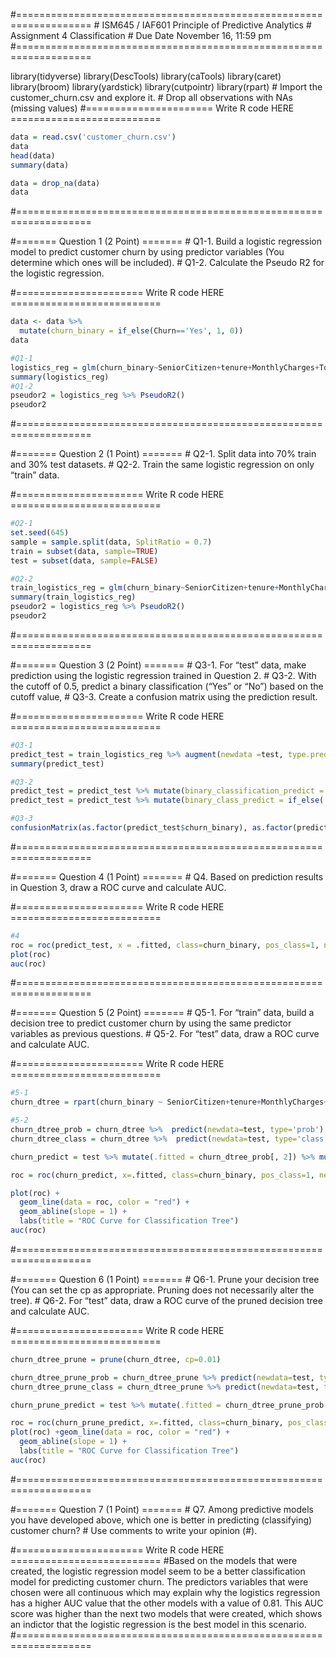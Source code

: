 #===================================================================
# ISM645 / IAF601   Principle of Predictive Analytics
# Assignment 4      Classification
# Due Date          November 16, 11:59 pm
#===================================================================


library(tidyverse)
library(DescTools)
library(caTools)
library(caret)
library(broom)
library(yardstick)
library(cutpointr)
library(rpart)
# Import the customer_churn.csv and explore it.
# Drop all observations with NAs (missing values)
#====================== Write R code HERE ==========================

```r
data = read.csv('customer_churn.csv')
data
head(data)
summary(data)
```


```r
data = drop_na(data)
data
```


#===================================================================

#======= Question 1 (2 Point) =======
# Q1-1. Build a logistic regression model to predict customer churn by using predictor variables (You determine which ones will be included).
# Q1-2. Calculate the Pseudo R2 for the logistic regression.

#====================== Write R code HERE ==========================


```r
data <- data %>% 
  mutate(churn_binary = if_else(Churn=='Yes', 1, 0))
data
```




```r
#Q1-1
logistics_reg = glm(churn_binary~SeniorCitizen+tenure+MonthlyCharges+TotalCharges, data=data,family='binomial')
summary(logistics_reg)
#Q1-2
pseudor2 = logistics_reg %>% PseudoR2()
pseudor2
```





#===================================================================



#======= Question 2 (1 Point) =======
# Q2-1. Split data into 70% train and 30% test datasets.
# Q2-2. Train the same logistic regression on only "train" data.

#====================== Write R code HERE ==========================

```r
#Q2-1
set.seed(645)
sample = sample.split(data, SplitRatio = 0.7)
train = subset(data, sample=TRUE)
test = subset(data, sample=FALSE)
```


```r
#Q2-2
train_logistics_reg = glm(churn_binary~SeniorCitizen+tenure+MonthlyCharges+TotalCharges, data=train, family='binomial')
summary(train_logistics_reg)
pseudor2 = logistics_reg %>% PseudoR2()
pseudor2
```


#===================================================================



#======= Question 3 (2 Point) =======
# Q3-1. For "test" data, make prediction using the logistic regression trained in Question 2.
# Q3-2. With the cutoff of 0.5, predict a binary classification ("Yes" or "No") based on the cutoff value, 
# Q3-3. Create a confusion matrix using the prediction result.

#====================== Write R code HERE ==========================


```r
#Q3-1
predict_test = train_logistics_reg %>% augment(newdata =test, type.predict ="response")
summary(predict_test)

#Q3-2
predict_test = predict_test %>% mutate(binary_classification_predict = if_else(.fitted>0.5, "Yes", "No"))
predict_test = predict_test %>% mutate(binary_class_predict = if_else(.fitted>0.5, 1, 0))
```

```r
#Q3-3
confusionMatrix(as.factor(predict_test$churn_binary), as.factor(predict_test$binary_class_predict), positive='1')
```


#===================================================================



#======= Question 4 (1 Point) =======
# Q4. Based on prediction results in Question 3, draw a ROC curve and calculate AUC.

#====================== Write R code HERE ==========================

```r
#4
roc = roc(predict_test, x = .fitted, class=churn_binary, pos_class=1, neg_class=0)
plot(roc)
auc(roc)
```




#===================================================================



#======= Question 5 (2 Point) =======
# Q5-1. For "train" data, build a decision tree to predict customer churn by using the same predictor variables as previous questions.
# Q5-2. For "test" data, draw a ROC curve and calculate AUC.

#====================== Write R code HERE ==========================

```r
#5-1
churn_dtree = rpart(churn_binary ~ SeniorCitizen+tenure+MonthlyCharges+TotalCharges, data= train, method = 'class',  cp=0.005)

```

```r
#5-2
churn_dtree_prob = churn_dtree %>%  predict(newdata=test, type='prob')
churn_dtree_class = churn_dtree %>%  predict(newdata=test, type='class')

churn_predict = test %>% mutate(.fitted = churn_dtree_prob[, 2]) %>% mutate(predict_class = churn_dtree_class)

roc = roc(churn_predict, x=.fitted, class=churn_binary, pos_class=1, neg_class=0)

plot(roc) + 
  geom_line(data = roc, color = "red") + 
  geom_abline(slope = 1) + 
  labs(title = "ROC Curve for Classification Tree")
auc(roc)
```



#===================================================================



#======= Question 6 (1 Point) =======
# Q6-1. Prune your decision tree (You can set the cp as appropriate. Pruning does not necessarily alter the tree).
# Q6-2. For "test" data, draw a ROC curve of the pruned decision tree and calculate AUC.

#====================== Write R code HERE ==========================

```r
churn_dtree_prune = prune(churn_dtree, cp=0.01)
```

```r
churn_dtree_prune_prob = churn_dtree_prune %>% predict(newdata=test, type='prob')
churn_dtree_prune_class = churn_dtree_prune %>% predict(newdata=test, type='class')

churn_prune_predict = test %>% mutate(.fitted = churn_dtree_prune_prob[, 2]) %>% mutate(predict_class = churn_dtree_prune_class)

roc = roc(churn_prune_predict, x=.fitted, class=churn_binary, pos_class=1, neg_class=0)
plot(roc) +geom_line(data = roc, color = "red") + 
  geom_abline(slope = 1) + 
  labs(title = "ROC Curve for Classification Tree")
auc(roc)
```



#===================================================================



#======= Question 7 (1 Point) =======
# Q7. Among predictive models you have developed above, which one is better in predicting (classifying) customer churn?
# Use comments to write your opinion (#).

#====================== Write R code HERE ==========================
#Based on the models that were created, the logistic regression model seem to be a better classification model for predicting customer churn. The predictors variables that were chosen were all continuous which may explain why the logistics regression has a higher AUC value that the other models with a value of 0.81. This AUC score was higher than the next two models that were created, which shows an indictor that the logistic regression is the best model in this scenario. 
#===================================================================
